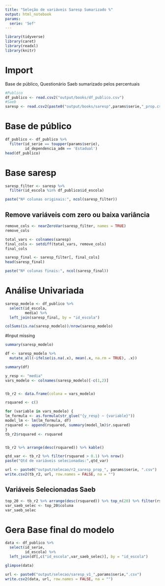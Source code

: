 ```yaml
---
title: "Seleção de variáveis Saresp Sumarizado %"
output: html_notebook
params:
  serie: '5ef'
---
```


```r
library(tidyverse)
library(caret)
library(readxl)
library(knitr)
```

# Import
Base de público, Questionário Saeb sumarizado pelos percentuais

```r
#Publico
df_publico <- read.csv2("output/books/df_publico.csv")
#Saeb
saresp <- read.csv2(paste0("output/books/saresp",params$serie,"_prop.csv"))
```

# Base de público
```r

df_publico <- df_publico %>% 
  filter(id_serie == toupper(params$serie),
         id_dependencia_adm == 'Estadual')
head(df_publico)
```


# Base saresp
```r
saresp_filter <- saresp %>% 
  filter(id_escola %in% df_publico$id_escola)

paste("Nº colunas originais:", ncol(saresp_filter))
```

## Remove variáveis com zero ou baixa variância

```r
remove_cols <- nearZeroVar(saresp_filter, names = TRUE)
remove_cols 
```
```r
total_vars <- colnames(saresp)
final_cols <- setdiff(total_vars, remove_cols)
final_cols
```


```r
saresp_final <- saresp_filter[, final_cols]
head(saresp_final)

paste("Nº colunas finais:", ncol(saresp_final))
```

# Análise Univariada
```r
saresp_modelo <- df_publico %>% 
  select(id_escola,
         media) %>% 
  left_join(saresp_final, by = "id_escola")

colSums(is.na(saresp_modelo))/nrow(saresp_modelo)
```
#Input missing
```r
summary(saresp_modelo)
```
```r
df <- saresp_modelo %>% 
  mutate_all(~ifelse(is.na(.x), mean(.x, na.rm = TRUE), .x))

summary(df)
```


```r
y_resp <- "media"
vars_modelo <- colnames(saresp_modelo)[-c(1,2)]


tb_r2 <- data.frame(coluna = vars_modelo)

rsquared <- c()
```

```r
for (variable in vars_modelo) {
lm_formula <- as.formula(str_glue("{y_resp} ~ {variable}"))
model_lm <- lm(lm_formula, df)
rsquared <- append(rsquared, summary(model_lm)$r.squared)
}
tb_r2$rsquared <- rsquared


tb_r2 %>% arrange(desc(rsquared)) %>% kable()
```

```r
qtd_var <- tb_r2 %>% filter(rsquared > 0.1) %>% nrow()
paste("Qtd de variáveis selecionadas:",qtd_var)
```

```r
url <- paste0("output/selecao/r2_saresp_prop_", params$serie, ".csv")
write.csv2(tb_r2, url, row.names = FALSE, na = "")
```

## Variáveis Selecionadas Saeb
```r
top_20 <- tb_r2 %>% arrange(desc(rsquared)) %>% top_n(20) %>% filter(rsquared >= 0.1) %>% arrange(coluna)
var_saeb_selec <- top_20$coluna
var_saeb_selec
```

# Gera Base final do modelo
```r
data <- df_publico %>% 
  select(id_serie,
         id_escola) %>% 
  left_join(df[,c("id_escola",var_saeb_selec)], by = "id_escola")

glimpse(data)
```

```r
url <- paste0("output/selecao/saresp_v1_",params$serie,".csv")
write.csv2(data, url, row.names = FALSE, na = "")

```

